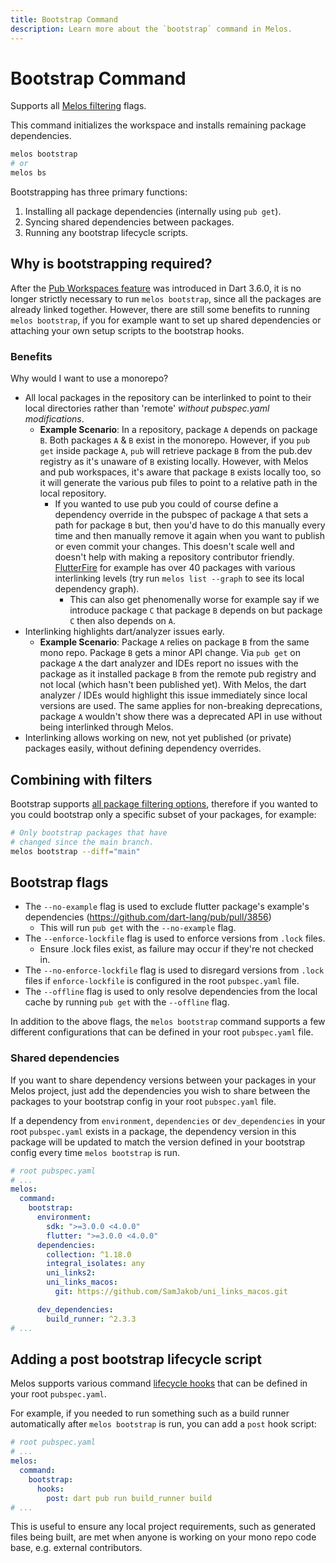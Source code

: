 ```yaml
---
title: Bootstrap Command
description: Learn more about the `bootstrap` command in Melos.
---
```


# Bootstrap Command

<Info>Supports all [Melos filtering](/filters) flags.</Info>

This command initializes the workspace and installs remaining package
dependencies.

```bash
melos bootstrap
# or
melos bs
```

Bootstrapping has three primary functions:

1. Installing all package dependencies (internally using `pub get`).
2. Syncing shared dependencies between packages.
3. Running any bootstrap lifecycle scripts.

## Why is bootstrapping required?

After the [Pub Workspaces feature](https://dart.dev/tools/pub/workspaces) was
introduced in Dart 3.6.0, it is no longer strictly necessary to run `melos
bootstrap`, since all the packages are already linked together. However, there
are still some benefits to running `melos bootstrap`, if you for example want
to set up shared dependencies or attaching your own setup scripts to the
bootstrap hooks.

### Benefits

Why would I want to use a monorepo?

- All local packages in the repository can be interlinked to point to their
  local directories rather than 'remote' _without pubspec.yaml modifications_.
  - **Example Scenario**: In a repository, package `A` depends on package `B`.
    Both packages `A` & `B` exist in the monorepo. However, if you `pub get`
    inside package `A`, `pub` will retrieve package `B` from the pub.dev
    registry as it's unaware of `B` existing locally. However, with Melos and
    pub workspaces, it's aware that package `B` exists locally too, so it will
    generate the various pub files to point to a relative path in the local
    repository.
    - If you wanted to use pub you could of course define a dependency override
      in the pubspec of package `A` that sets a path for package `B` but, then
      you'd have to do this manually every time and then manually remove it
      again when you want to publish or even commit your changes. This doesn't
      scale well and doesn't help with making a repository contributor friendly.
      [FlutterFire](https://github.com/FirebaseExtended/flutterfire) for example
      has over 40 packages with various interlinking levels (try run
      `melos list --graph` to see its local dependency graph).
      - This can also get phenomenally worse for example say if we introduce
        package `C` that package `B` depends on but package `C` then also
        depends on `A`.
- Interlinking highlights dart/analyzer issues early.
  - **Example Scenario**: Package `A` relies on package `B` from the same mono
    repo. Package `B` gets a minor API change. Via `pub get` on package `A` the
    dart analyzer and IDEs report no issues with the package as it installed
    package `B` from the remote pub registry and not local (which hasn't been
    published yet). With Melos, the dart analyzer / IDEs would highlight this
    issue immediately since local versions are used. The same applies for
    non-breaking deprecations, package `A` wouldn't show there was a deprecated
    API in use without being interlinked through Melos.
- Interlinking allows working on new, not yet published (or private) packages
  easily, without defining dependency overrides.

## Combining with filters

Bootstrap supports [all package filtering options](/filters), therefore if you
wanted to you could bootstrap only a specific subset of your packages, for
example:

```bash
# Only bootstrap packages that have
# changed since the main branch.
melos bootstrap --diff="main"
```

## Bootstrap flags

- The `--no-example` flag is used to exclude flutter package's example's
  dependencies (https://github.com/dart-lang/pub/pull/3856)
    - This will run `pub get` with the `--no-example` flag.
- The `--enforce-lockfile` flag is used to enforce versions from `.lock` files.
    - Ensure .lock files exist, as failure may occur if they're not checked in.
- The `--no-enforce-lockfile` flag is used to disregard versions from `.lock`
  files if `enforce-lockfile` is configured in the root `pubspec.yaml` file.
- The `--offline` flag is used to only resolve dependencies from the local
  cache by running `pub get` with the `--offline` flag.


In addition to the above flags, the `melos bootstrap` command supports a few
different configurations that can be defined in your root `pubspec.yaml` file.


### Shared dependencies

If you want to share dependency versions between your packages in your Melos
project, just add the dependencies you wish to share between the packages to
your bootstrap config in your root `pubspec.yaml` file.

If a dependency from `environment`, `dependencies` or `dev_dependencies` in
your root `pubspec.yaml` exists in a package, the dependency version in this
package will be updated to match the version defined in your
bootstrap config every time `melos bootstrap` is run.

```yaml
# root pubspec.yaml
# ...
melos:
  command:
    bootstrap:
      environment:
        sdk: ">=3.0.0 <4.0.0"
        flutter: ">=3.0.0 <4.0.0"
      dependencies:
        collection: ^1.18.0
        integral_isolates: any
        uni_links2:
        uni_links_macos:
          git: https://github.com/SamJakob/uni_links_macos.git

      dev_dependencies:
        build_runner: ^2.3.3
# ...
```

## Adding a post bootstrap lifecycle script

Melos supports various command [lifecycle hooks](/configuration/scripts#hooks)
that can be defined in your root `pubspec.yaml`.

For example, if you needed to run something such as a build runner automatically
after `melos bootstrap` is run, you can add a `post` hook script:

```yaml
# root pubspec.yaml
# ...
melos:
  command:
    bootstrap:
      hooks:
        post: dart pub run build_runner build
# ...
```

This is useful to ensure any local project requirements, such as generated files
being built, are met when anyone is working on your mono repo code base, e.g.
external contributors.
